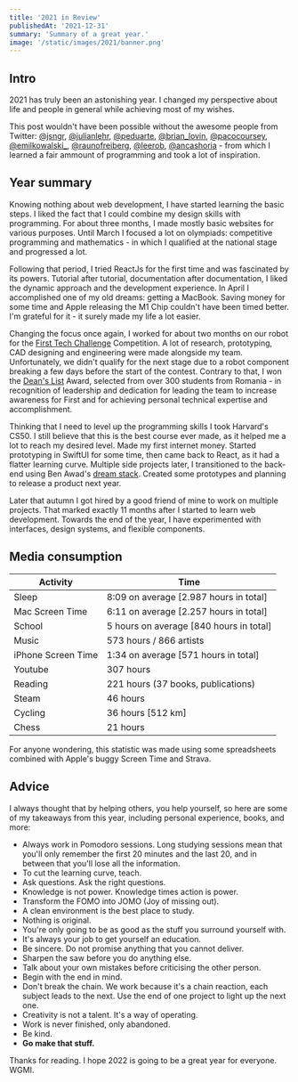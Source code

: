 ```yaml
---
title: '2021 in Review'
publishedAt: '2021-12-31'
summary: 'Summary of a great year.'
image: '/static/images/2021/banner.png'
---
```


## Intro

2021 has truly been an astonishing year. I changed my perspective about life and people in general while achieving most of my wishes.

This post wouldn't have been possible without the awesome people from Twitter: <a href="https://twitter.com/jsngr" target="_blank" rel="noopener noreferrer">@jsngr</a>,
<a href="https://twitter.com/julianlehr" target="_blank" rel="noopener noreferrer">@julianlehr</a>, <a href="https://twitter.com/peduarte" target="_blank" rel="noopener noreferrer">@peduarte</a>,
<a href="https://twitter.com/brian_lovin" target="_blank" rel="noopener noreferrer">@brian_lovin</a>, <a href="https://twitter.com/pacocoursey" target="_blank" rel="noopener noreferrer">@pacocoursey</a>,
<a href="https://twitter.com/emilkowalski_" target="_blank" rel="noopener noreferrer">@emilkowalski_</a>, <a href="https://twitter.com/raunofreiberg" target="_blank" rel="noopener noreferrer">@raunofreiberg</a>,
<a href="https://twitter.com/leerob" target="_blank" rel="noopener noreferrer">@leerob</a>, <a href="https://twitter.com/ancashoria" target="_blank" rel="noopener noreferrer">@ancashoria</a> - from which I learned a fair ammount of programming and took a lot of
inspiration.

## Year summary

Knowing nothing about web development, I have started learning the basic steps. I liked the fact that I could combine my design skills
with programming. For about three months, I made mostly basic websites for various purposes. Until March I focused a lot on
olympiads: competitive programming and mathematics - in which I qualified at the national stage and progressed a lot.

Following that period, I tried ReactJs for the first time and was fascinated by its powers. Tutorial after tutorial, documentation after documentation,
I liked the dynamic approach and the development experience. In April I accomplished one of my old dreams: getting a MacBook. Saving money for some time and Apple releasing the M1 Chip
couldn't have been timed better. I'm grateful for it - it surely made my life a lot easier.

Changing the focus once again, I worked for about two months on our robot for the [First Tech Challenge](https://www.firstinspires.org/robotics/ftc) Competition. A lot of research, prototyping,
CAD designing and engineering were made alongside my team. Unfortunately, we didn't qualify for the next stage due to a robot component breaking a few days before the
start of the contest. Contrary to that, I won the [Dean's List](https://www.firstinspires.org/robotics/ftc/deans-list) Award, selected from over 300 students from Romania - in recognition of leadership and dedication for leading the team to increase awareness for First and for achieving personal technical expertise and accomplishment.

Thinking that I need to level up the programming skills I took Harvard's CS50. I still believe that this is the best course ever made, as it helped me a lot to reach my desired level.
Made my first internet money. Started prototyping in SwiftUI for some time, then came back to React, as it had a flatter learning curve. Multiple side projects later,
I transitioned to the back-end using Ben Awad's [dream stack](https://twitter.com/benawad/status/1199337684734377991?ref_src=twsrc%5Etfw%7Ctwcamp%5Etweetembed%7Ctwterm%5E1199337684734377991%7Ctwgr%5E%7Ctwcon%5Es1_&ref_url=https%3A%2F%2Fwww.benawad.com%2Fwhat-is-the-best-graphql-stack-for-nodejs%2F).
Created some prototypes and planning to release a product next year.

Later that autumn I got hired by a good friend of mine to work on multiple projects. That marked exactly 11 months after I started to learn web development.
Towards the end of the year, I have experimented with interfaces, design systems, and flexible components.

## Media consumption

| Activity           | Time                                    |
| ------------------ | --------------------------------------- |
| Sleep              | 8:09 on average [2.987 hours in total]  |
| Mac Screen Time    | 6:11 on average [2.257 hours in total]  |
| School             | 5 hours on average [840 hours in total] |
| Music              | 573 hours / 866 artists                 |
| iPhone Screen Time | 1:34 on average [571 hours in total]    |
| Youtube            | 307 hours                               |
| Reading            | 221 hours (37 books, publications)      |
| Steam              | 46 hours                                |
| Cycling            | 36 hours [512 km]                       |
| Chess              | 21 hours                                |

For anyone wondering, this statistic was made using some spreadsheets combined with Apple's buggy Screen Time and Strava.

## Advice

I always thought that by helping others, you help yourself, so here are some of my takeaways from this year, including personal experience, books, and more:

- Always work in Pomodoro sessions. Long studying sessions mean that you'll only remember the first 20 minutes and the last 20, and in between that you'll lose all the information.
- To cut the learning curve, teach.
- Ask questions. Ask the right questions.
- Knowledge is not power. Knowledge times action is power.
- Transform the FOMO into JOMO (Joy of missing out).
- A clean environment is the best place to study.
- Nothing is original.
- You're only going to be as good as the stuff you surround yourself with.
- It's always your job to get yourself an education.
- Be sincere. Do not promise anything that you cannot deliver.
- Sharpen the saw before you do anything else.
- Talk about your own mistakes before criticising the other person.
- Begin with the end in mind.
- Don't break the chain. We work because it's a chain reaction, each subject leads to the next. Use the end of one project to light up the next one.
- Creativity is not a talent. It's a way of operating.
- Work is never finished, only abandoned.
- Be kind.
- **Go make that stuff.**

Thanks for reading. I hope 2022 is going to be a great year for everyone. WGMI.